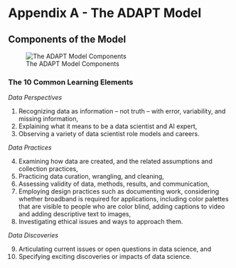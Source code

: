 # Appendix A - The ADAPT Model

## Components of the Model

![The ADAPT Model Components](ADAPT_model.png)

### The 10 Common Learning Elements

*Data Perspectives*

 1) Recognizing data as information – not truth – with error, variability, and missing information,
 2) Explaining what it means to be a data scientist and AI expert,
 3) Observing a variety of data scientist role models and careers.
 
*Data Practices*

 4) Examining how data are created, and the related assumptions and collection practices,
 5) Practicing data curation, wrangling, and cleaning,
 6) Assessing validity of data, methods, results, and communication,
 7) Employing design practices such as documenting work, considering whether broadband is required for applications, including color palettes that are visible to people who are color blind, adding captions to video and adding descriptive text to images,
 8) Investigating ethical issues and ways to approach them.

*Data Discoveries*

 9) Articulating current issues or open questions in data science, and
 10) Specifying exciting discoveries or impacts of data science.

